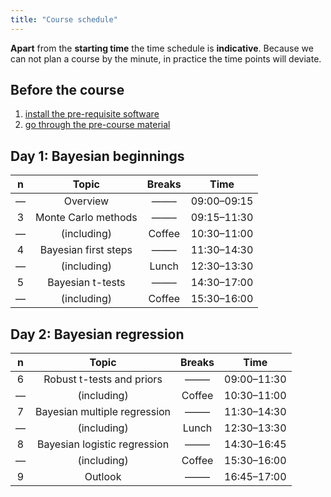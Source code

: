 ---
title: "Course schedule"
---

::: {.callout-note}
**Apart** from the **starting time** the time schedule is **indicative**. Because we can not plan a course by the minute, in practice the time points will deviate. 
:::


## Before the course

 1. [install the pre-requisite software](installation_instructions.qmd)
 2. [go through the pre-course material](precourse_lectures/ibswr0.qmd)

## Day 1: Bayesian beginnings

| n | Topic                         | Breaks | Time |
|:-:|:-----------------------------:|:------:|:----:|
|---|Overview                       |--------|09:00--09:15|
| 3 |       Monte Carlo methods     |--------|09:15--11:30|
|---|          (including)          | Coffee |10:30--11:00|
| 4 |Bayesian first steps           |--------|11:30--14:30|
|---|          (including)          |Lunch   |12:30--13:30|
| 5 |Bayesian t-tests               |--------|14:30--17:00|
|---|          (including)          |Coffee  |15:30--16:00|


## Day 2: Bayesian regression

| n | Topic                        | Breaks | Time |
|:-:|:----------------------------:|:------:|:----:|
| 6 |Robust t-tests and priors     |--------|09:00--11:30|
|---|          (including)         |Coffee  |10:30--11:00|
| 7 |Bayesian multiple regression  |--------|11:30--14:30|
|---|          (including)         |Lunch   |12:30--13:30|
| 8 |Bayesian logistic regression  |--------|14:30--16:45|
|---|          (including)         |Coffee  |15:30--16:00|
| 9 |Outlook                       |--------|16:45--17:00|


